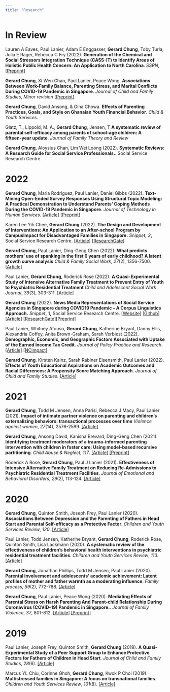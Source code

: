 ```yaml
---
title: "Research"
---
```


# In Review

Lauren A Eaves, Paul Lanier, Adam E Enggasser, **Gerard Chung**, Toby Turla, Julia E Rager, Rebecca C Fry (2022). **Generation of the Chemical and Social Stressors Integration Technique (CASS-IT) to Identify Areas of Holistic Public Health Concern: An Application to North Carolina**. *SSRN*, [\[Preprint\]](http://dx.doi.org/10.2139/ssrn.4161726)

**Gerard Chung**, Xi Wen Chan, Paul Lanier, Peace Wong. **Associations Between Work-Family Balance, Parenting Stress, and Marital Conflicts During COVID-19 Pandemic in Singapore**. *Journal of Child and Family Studies*, *Minor revision* [\[Preprint\]](https://osf.io/nz9s8/download)

**Gerard Chung**, David Ansong, & Gina Chowa. **Effects of Parenting Practices, Goals, and Style on Ghanaian Youth Financial Behavior**. *Child & Youth Services*.

Glatz, T., Lippold, M. A., **Gerard Chung**, Jensen, T **A systematic review of parental self‑efficacy among parents of school‑age children: A fifteen‑year update**. *Journal of Family Theory and Review*

**Gerard Chung**, Aloysius Chan, Lim Wei Loong (2022). **Systematic Reviews: A Research Guide for Social Service Professionals.**. Social Service Research Centre.

# 2022

**Gerard Chung**, Maria Rodriguez, Paul Lanier, Daniel Gibbs (2022). **Text-Mining Open-Ended Survey Responses Using Structural Topic Modeling: A Practical Demonstration to Understand Parents' Coping Methods During the COVID-19 Pandemic in Singapore**. *Journal of Technology in Human Services*. [\[Article\]](https://doi.org/10.1080/15228835.2022.2036301) [\[Preprint\]](https://osf.io/enzst/)

Karen Lee Yih Chee, **Gerard Chung** (2022). **The Design and Development of Interventions: An Application to an After-school Program by CampusImpact for Disadvantaged Families in Singapore.** *Snippet***,** *2***,** Social Service Research Centre. \[[Article](https://fass.nus.edu.sg/ssr/wp-content/uploads/sites/8/2022/06/Snippet-June_Issue-2_2022_LogicModelAfterSchoolCare_ResearchMentoringAbstracts-1-2.pdf)\] \[[ResearchGate](https://www.researchgate.net/publication/362845110_The_Design_and_Development_of_Interventions_An_Application_to_an_After-school_Program_by_CampusImpact_for_Disadvantaged_Families_in_Singapore)\]

**Gerard Chung**, Paul Lanier, Ding-Geng Chen (2022). **What predicts mothers' use of spanking in the first 6 years of early childhood? A latent growth curve analysis** *Child & Family Social Work*, *27*(2), 1356-7500. [\[Article\]](https://doi.org/10.1111/cfs.12866)

Paul Lanier, **Gerard Chung**, Roderick Rose (2022). **A Quasi-Experimental Study of Intensive Alternative Family Treatment to Prevent Entry of Youth to Psychiatric Residential Treatment** *Child and Adolescent Social Work Journal*, *39*(3), 303-311. [\[Article\]](https://doi.org/10.1007/s10560-021-00758-9)

**Gerard Chung** (2022). **News Media Representations of Social Service Agencies in Singapore during COVID19 Pandemic -- A Corpus Linguistics Approach.** *Snippet***,** 1**,** Social Service Research Centre. [\[Website\]](https://gerardchung.github.io/ssanews/) [\[Github\]](https://github.com/gerardchung/ssa_covid_news) \[[Article](https://fass.nus.edu.sg/ssr/wp-content/uploads/sites/8/2022/03/Snippet_Issue-1_2022_MinorityStress_CommunityConnectedness_NewsMedia_SocialServices.pdf)\] [\[ResearchGate\]](https://www.researchgate.net/publication/359207447_News_Media_Representations_of_Social_Service_Agencies_SSAs_in_Singapore_during_COVID-19_Pandemic_Social_Service_Research_Centre)[\[Preprint\]](https://osf.io/jy87c/)

Paul Lanier, Whitney Afonso, **Gerard Chung**, Katherine Bryant, Danny Ellis, Alexandria Coffey, Anita Brown-Graham, Sarah Verbiest (2022). **Demographic, Economic, and Geographic Factors Associated with Uptake of the Earned Income Tax Credit**. *Journal of Policy Practice and Research*.[\[Article\]](https://doi.org/10.1007/s42972-022-00054-5) [\[NCimpact\]](https://ncimpact.sog.unc.edu/wp-content/uploads/sites/1111/2022/04/Lanier-EITC-2022.pdf)

**Gerard Chung**, Kirsten Kainz, Sarah Rabiner Eisensmith, Paul Lanier (2022). **Effects of Youth Educational Aspirations on Academic Outcomes and Racial Differences: A Propensity Score Matching Approach**. *Journal of Child and Family Studies*. [\[Article\]](https://doi.org/10.1007/s10826-022-02227-y)

# 2021

**Gerard Chung**, Todd M Jensen, Anna Parisi, Rebecca J Macy, Paul Lanier (2021). **Impact of intimate partner violence on parenting and children's externalizing behaviors: transactional processes over time** *Violence against women*, *27*(14), 2576-2599. [\[Article\]](https://doi.org/10.1177/1077801220985125)

**Gerard Chung**, Ansong David, Kanisha Brevard, Ding-Geng Chen (2021). **Identifying treatment moderators of a trauma-informed parenting intervention with children in foster care: Using model-based recursive partitioning**. *Child Abuse & Neglect*, *117*. [\[Article\]](https://doi.org/10.1016/j.chiabu.2021.105065) [\[Preprint\]](https://osf.io/aqxer/)

Roderick A Rose, **Gerard Chung**, Paul J Lanier (2021). **Effectiveness of Intensive Alternative Family Treatment on Reducing Re-Admissions to Psychiatric Residential Treatment Facilities**. *Journal of Emotional and Behavioral Disorders*, *29*(2), 113-124. [\[Article\]](https://doi-org.libproxy1.nus.edu.sg/10.1177/1063426620980700)

# 2020

**Gerard Chung**, Quinton Smith, Joseph Frey, Paul Lanier (2020). **Associations Between Depression and the Parenting of Fathers in Head Start and Parental Self-efficacy as a Protective Factor**. *Children and Youth Services Review*, *120*. [\[Article\]](https://doi.org/10.1016/j.childyouth.2020.105758) <br>

Paul Lanier, Todd Jensen, Katherine Bryant, **Gerard Chung**, Roderick Rose, Quinton Smith, Lisa Lackmann (2020). **A systematic review of the effectiveness of children's behavioral health interventions in psychiatric residential treatment facilities**. *Children and Youth Services Review*, *113*. [\[Article\]](https://doi.org/10.1016/j.childyouth.2020.104951) <br>

**Gerard Chung**, Jonathan Phillips, Todd M Jensen, Paul Lanier (2020). **Parental involvement and adolescents' academic achievement: Latent profiles of mother and father warmth as a moderating influence**. *Family process*, *59*(2), 772-788. [\[Article\]](https://doi-org.libproxy1.nus.edu.sg/10.1111/famp.12450) <br>

**Gerard Chung**, Paul Lanier, Peace Wong (2020). **Mediating Effects of Parental Stress on Harsh Parenting And Parent-child Relationship During Coronavirus (COVID-19) Pandemic in Singapore.**. *Journal of Family Violence*, *37*, 801-812. [\[Article\]](https://doi.org/10.1007/s10896-020-00200-1) [\[Preprint\]](https://osf.io/vnf4j/) <br>

# 2019

Paul Lanier, Joseph Frey, Quinton Smith, **Gerard Chung** (2019). **A Quasi-Experimental Study of a Peer Support Group to Enhance Protective Factors for Fathers of Children in Head Start**. *Journal of Child and Family Studies*, *28*(6). [\[Article\]](https://doi.org/10.1007/s10826-019-01383-y)

Marcus YL Chiu, Corinne Ghoh, **Gerard Chung**, Kwok P Choi (2019). **Multistressed families in Singapore: A focus on transnational families**. *Children and Youth Services Review*, *101*(8). [\[Article\]](https://doi.org/10.1016/j.childyouth.2019.04.014)

# 
